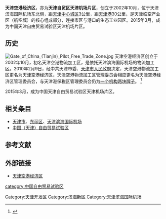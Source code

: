{{中国行政管理区
| name = 天津空港经济区
| nickname = 空港经济区
| logo = 
| logogname = 
| Photo = 天津空港经济区公共雕塑1.jpg
| Photoname= 天津空港经济区公共雕塑
| map = 
| customimage = 
| English_name = Tianjin Airport Economic Area
| Pinyin   = 
| Belong = [[天津市|天津市]][[滨海新区|滨海新区]]
| Types= [[自由贸易园区|自由贸易园区]]
| founded = 2002年
| county = 
| governing_body = 天津空港物流加工区
| governing_type = 管委会
| seat = 天津市空港经济区西三道166号
| officerTitle= 管委会主任
| officer = 冯志江
| officerTitle2 = 
| officer2 = 
| division = 
| town= 
| township= 
| subdistrict= 
| dialect= 
| post code= 300000
| phone code = 022
| coordinate = 
| area = 45[[平方公里|平方公里]]
| area land = 
| area water =  
| census yr = 
| pop = 
| density = 
| GDP = 1280亿元（2012年）
| web = http://www.tjftz.gov.cn/
| web_title = 天津空港经济区
}}
'''天津空港经济区'''，亦为'''天津自贸区天津机场片区'''，创立于2002年10月，位于天津滨海国际机场东北侧，距[[天津中心城区|天津中心城区]]3公里，距[[天津港|天津港]]30公里，是天津临空产业区（航空城）的核心组成部分，连接市区与港口的生态工业园区。2015年3月，成为中国天津自由贸易试验区天津机场片区。

== 历史 ==
[[File:Gate_of_China_(Tianjin)_Pilot_Free_Trade_Zone.jpg|thumb]]
天津空港经济区创立于2002年10月，初名天津空港物流加工区，是依托天津滨海国际机场的物流加工区。2010年2月9日，经中共天津市委、[[天津市人民政府|天津市人民政府]]决定，天津空港物流加工区更名为天津空港经济区，天津空港物流加工区管理委员会相应更名为天津空港经济区管理委员会，与天津港保税区管理委员会仍为[[一个机构两块牌子|一个机构两块牌子]]。
<ref>{{Cite web |url=http://kfq.people.com.cn/GB/54918/55132/10958113.html |title=天津空港物流加工区更名为天津空港经济区 |access-date=2010-02-10 |archive-url=https://web.archive.org/web/20101216054602/http://kfq.people.com.cn/GB/54918/55132/10958113.html |archive-date=2010-12-16 |dead-url=yes }}</ref>

2015年3月，成为中国天津自由贸易试验区天津机场片区。
== 相关条目 ==
*[[天津市|天津市]]、[[东丽区|东丽区]]、[[天津滨海国际机场|天津滨海国际机场]]
*[[中国（天津）自由贸易试验区|中国（天津）自由贸易试验区]]

==参考文献==
{{reflist|2}}

== 外部链接 ==
*[https://web.archive.org/web/20150107201413/http://www.tjftz.gov.cn/ 天津空港经济区]

{{中国自由贸易试验区}}
{{中国（天津）自由贸易试验区}}
{{滨海新区功能区}}
[[Category:天津开发区|Category:天津开发区]]
[[Category:滨海新区|Category:滨海新区]]
[[category:中国自由贸易试验区|category:中国自由贸易试验区]]
[[Category:天津滨海国际机场|Category:天津滨海国际机场]]